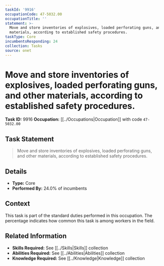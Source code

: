 ```yaml
---
taskId: '9916'
occupationCode: 47-5032.00
occupationTitle: ''
statement: >-
  Move and store inventories of explosives, loaded perforating guns, and other
  materials, according to established safety procedures.
taskType: Core
incumbentsResponding: 24
collection: Tasks
source: onet
---
```

# Move and store inventories of explosives, loaded perforating guns, and other materials, according to established safety procedures.

**Task ID:** 9916
**Occupation:** [[../Occupations|Occupation]] with code `47-5032.00`

## Task Statement

> Move and store inventories of explosives, loaded perforating guns, and other materials, according to established safety procedures.

## Details

- **Type:** Core
- **Performed By:** 24.0% of incumbents

## Context

This task is part of the standard duties performed in this occupation. The percentage indicates how common this task is among workers in the field.

## Related Information

- **Skills Required:** See [[../Skills|Skills]] collection
- **Abilities Required:** See [[../Abilities|Abilities]] collection
- **Knowledge Required:** See [[../Knowledge|Knowledge]] collection
